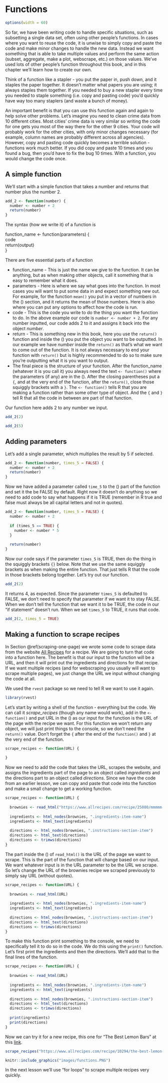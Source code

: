 # Functions

```r
options(width = 60)
```


So far, we have been writing code to handle specific situations, such as subsetting a single data set, often using other people's functions. In cases where you want to reuse the code, it is unwise to simply copy and paste the code and make minor changes to handle the new data. Instead we want something that is able to take multiple values and perform the same action (subset, aggregate, make a plot, webscrape, etc.) on those values. We've used lots of other people's function throughout this book, and in this chapter we'll learn how to create our own.

Think of a function like a stapler - you put the paper in, push down, and it staples the paper together. It doesn't matter what papers you are using; it always staples them together. If you needed to buy a new stapler every time you needed to staple something (i.e. copy and pasting code) you'd quickly have way too many staplers (and waste a bunch of money). 

An important benefit is that you can use this function again and again to help solve other problems. Let's imagine you need to clean crime data from 10 different cities. Most cities' crime data is very similar so writing the code for one gets you most of the way there for the other 9 cities. Your code will probably work for the other cities, with only minor changes necessary (for example, column names are probably different across all agencies). However, copy and pasting code quickly becomes a terrible solution - functions work much better. If you did copy and paste 10 times and you found a bug, then you'd have to fix the bug 10 times. With a function, you would change the code once. 

## A simple function

We'll start with a simple function that takes a number and returns that number plus the number 2.

```r
add_2 <- function(number) {
  number <- number + 2
  return(number)
}
```

The syntax (how we write it) of a function is

function_name <- function(parameters)
{  
code   
return(output)  
}  

There are five essential parts of a function

+ function_name  - This is just the name we give to the function. It can be anything, but as when making other objects, call it something that is easy to remember what it does.
+ parameters  - Here is where we say what goes into the function. In most cases you will want to put some data in and expect something new out. For example, for the function `mean()` you put in a vector of numbers in the () section, and it returns the mean of those numbers. Here is also where you can put any options to affect how the code is run.
+ code - This is the code you write to do the thing you want the function to do. In the above example our code is `number <- number + 2`. For any number inputted, our code adds 2 to it and assigns it back into the object *number*. 
+ return - This is something new in this book, here you use the `return()` function and inside the () you put the object you want to be outputted. In our example we have *number* inside the `return()` as that's what we want to come out of the function. It is not always necessary to end your function with `return()` but is highly recommended to do so to make sure you're outputting what it is you want to output. 
+ The final piece is the structure of your function. After the function_name (whatever it is you call it) you always need the text `<- function()` where the parameters (if any) are in the (). After the closing parentheses put a `{`, and at the very end of the function, after the `return()`, close those squiggly brackets with a `}`. The `<- function()` tells R that you are making a function rather than some other type of object. And the `{` and `}` tell R that all the code in between are part of that function.

Our function here adds 2 to any number we input. 

```r
add_2(2)
```

```r
add_2(5)
```

## Adding parameters 

Let's add a single parameter, which multiplies the result by 5 if selected.

```r
add_2 <- function(number, times_5 = FALSE) {
  number <- number + 2
  return(number)
}
```

Now we have added a parameter called `time_5` to the () part of the function and set it the be FALSE by default. Right now it doesn't do anything so we need to add code to say what happens if it is TRUE (remember in R true and false must always be all capital letters and not in quotes).

```r
add_2 <- function(number, times_5 = FALSE) {
  number <- number + 2
  
  if (times_5 == TRUE) {
    number <- number * 5
  }
  
  return(number)
}
```

Now our code says if the parameter `times_5` is TRUE, then do the thing in the squiggly brackets `{}` below. Note that we use the same squiggly brackets as when making the entire function. That just tells R that the code in those brackets belong together. Let's try out our function.

```r
add_2(2)
```

It returns 4, as expected. Since the parameter `times_5` is defaulted to FALSE, we don't need to specify that parameter if we want it to stay FALSE. When we don't tell the function that we want it to be TRUE, the code in our "if statement" doesn't run. When we set `times_5` to TRUE, it runs that code. 

```r
add_2(2, times_5 = TRUE)
```

## Making a function to scrape recipes {#recipes-function}

In Section \@ref(scraping-one-page) we wrote some code to scrape data from the website [All Recipes](https://www.allrecipes.com/) for a recipe. We are going to turn that code into a function here. The benefit is that our input to the function will be a URL, and then it will print out the ingredients and directions for that recipe. If we want multiple recipes (and for webscraping you usually will want to scrape multiple pages), we just change the URL we input without changing the code at all.

We used the `rvest` package so we need to tell R we want to use it again.

```r
library(rvest)
```

Let's start by writing a shell of the function - everything but the code. We can call it *scrape_recipes* (though any name would work), add in the `<- function()` and put URL in the () as our input for the function is the URL of the page with the recipe we want. For this function we won't return any object, we will just print things to the console, so we don't need the `return()` value. Don't forget the `{` after the end of the `function()` and `}` at the very end of the function. 

```r
scrape_recipes <- function(URL) {
  
}
```

Now we need to add the code that takes the URL, scrapes the website, and assigns the ingredients part of the page to an object called *ingredients* and the directions part to an object called *directions*. Since we have the code from an earlier lesson, we can copy and paste that code into the function and make a small change to get a working function.

```r
scrape_recipes <- function(URL) {
  
  brownies <- read_html("https://www.allrecipes.com/recipe/25080/mmmmm-brownies/")
  
  ingredients <- html_nodes(brownies, ".ingredients-item-name")
  ingredients <- html_text(ingredients)
  
  directions <- html_nodes(brownies, ".instructions-section-item")
  directions <- html_text(directions)
  directions <- trimws(directions)
}
```

The part inside the () of `read_html()` is the URL of the page we want to scrape. This is the part of the function that will change based on our input. We want whatever input is in the URL parameter to be the URL we scrape. So let's change the URL of the brownies recipe we scraped previously to simply say URL (without quotes). 

```r
scrape_recipes <- function(URL) {
  
  brownies <- read_html(URL)
  
  ingredients <- html_nodes(brownies, ".ingredients-item-name")
  ingredients <- html_text(ingredients)
  
  directions <- html_nodes(brownies, ".instructions-section-item")
  directions <- html_text(directions)
  directions <- trimws(directions)
}
```

To make this function print something to the console, we need to specifically tell it to do so in the code. We do this using the `print()` function. Let's first print the ingredients and then the directions. We'll add that to the final lines of the function.

```r
scrape_recipes <- function(URL) {
  
  brownies <- read_html(URL)
  
  ingredients <- html_nodes(brownies, ".ingredients-item-name")
  ingredients <- html_text(ingredients)
  
  directions <- html_nodes(brownies, ".instructions-section-item")
  directions <- html_text(directions)
  directions <- trimws(directions)
  
  print(ingredients)
  print(directions)
}
```

Now we can try it for a new recipe, this one for "The Best Lemon Bars" at this [link](https://www.allrecipes.com/recipe/10294/the-best-lemon-bars/). 

```r
scrape_recipes("https://www.allrecipes.com/recipe/10294/the-best-lemon-bars/")
```

```r
knitr::include_graphics("images/functions.PNG")
```


In the next lesson we'll use "for loops" to scrape multiple recipes very quickly. 
